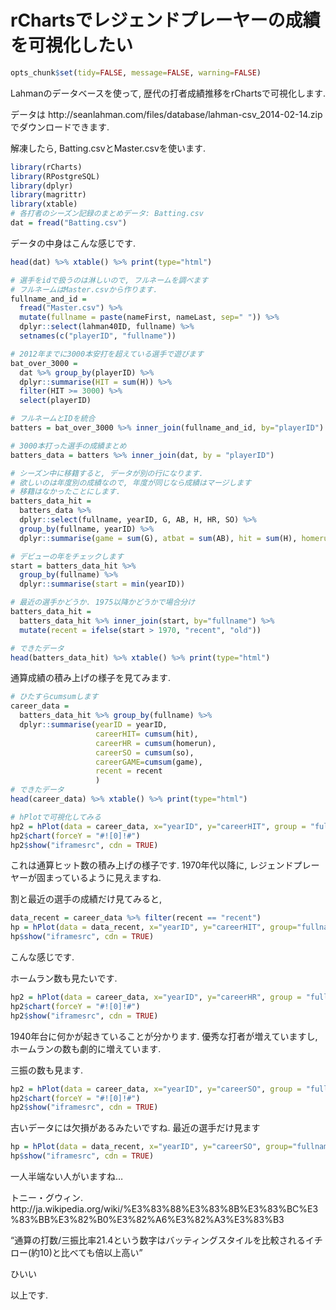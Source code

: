 rChartsでレジェンドプレーヤーの成績を可視化したい
========================================================

```r
opts_chunk$set(tidy=FALSE, message=FALSE, warning=FALSE)
```
Lahmanのデータベースを使って, 歴代の打者成績推移をrChartsで可視化します.

データは
http://seanlahman.com/files/database/lahman-csv_2014-02-14.zip
でダウンロードできます. 

解凍したら, Batting.csvとMaster.csvを使います.
```r
library(rCharts)
library(RPostgreSQL)
library(dplyr)
library(magrittr)
library(xtable)
# 各打者のシーズン記録のまとめデータ: Batting.csv
dat = fread("Batting.csv")

```

データの中身はこんな感じです.
```r
head(dat) %>% xtable() %>% print(type="html")

# 選手をidで扱うのは淋しいので, フルネームを調べます
# フルネームはMaster.csvから作ります.
fullname_and_id = 
  fread("Master.csv") %>% 
  mutate(fullname = paste(nameFirst, nameLast, sep=" ")) %>% 
  dplyr::select(lahman40ID, fullname) %>% 
  setnames(c("playerID", "fullname"))

# 2012年までに3000本安打を超えている選手で遊びます
bat_over_3000 = 
  dat %>% group_by(playerID) %>% 
  dplyr::summarise(HIT = sum(H)) %>% 
  filter(HIT >= 3000) %>% 
  select(playerID)

# フルネームとIDを統合
batters = bat_over_3000 %>% inner_join(fullname_and_id, by="playerID")

# 3000本打った選手の成績まとめ
batters_data = batters %>% inner_join(dat, by = "playerID")

# シーズン中に移籍すると, データが別の行になります. 
# 欲しいのは年度別の成績なので, 年度が同じなら成績はマージします
# 移籍はなかったことにします.
batters_data_hit = 
  batters_data %>%
  dplyr::select(fullname, yearID, G, AB, H, HR, SO) %>% 
  group_by(fullname, yearID) %>%
  dplyr::summarise(game = sum(G), atbat = sum(AB), hit = sum(H), homerun = sum(HR), so = sum(SO))

# デビューの年をチェックします
start = batters_data_hit %>% 
  group_by(fullname) %>% 
  dplyr::summarise(start = min(yearID)) 

# 最近の選手かどうか. 1975以降かどうかで場合分け
batters_data_hit = 
  batters_data_hit %>% inner_join(start, by="fullname") %>% 
  mutate(recent = ifelse(start > 1970, "recent", "old")) 

# できたデータ
head(batters_data_hit) %>% xtable() %>% print(type="html")
```

通算成績の積み上げの様子を見てみます.
```r
# ひたすらcumsumします
career_data =
  batters_data_hit %>% group_by(fullname) %>%
  dplyr::summarise(yearID = yearID, 
                   careerHIT= cumsum(hit),
                   careerHR = cumsum(homerun), 
                   careerSO = cumsum(so), 
                   careerGAME=cumsum(game), 
                   recent = recent
                   )
# できたデータ
head(career_data) %>% xtable() %>% print(type="html")

# hPlotで可視化してみる
hp2 = hPlot(data = career_data, x="yearID", y="careerHIT", group = "fullname", type="line")                  
hp2$chart(forceY = "#![0]!#")
hp2$show("iframesrc", cdn = TRUE)
```
これは通算ヒット数の積み上げの様子です.
1970年代以降に, レジェンドプレーヤーが固まっているように見えますね.

割と最近の選手の成績だけ見てみると, 
```r
data_recent = career_data %>% filter(recent == "recent") 
hp = hPlot(data = data_recent, x="yearID", y="careerHIT", group="fullname", type="line") 
hp$show("iframesrc", cdn = TRUE)
```
こんな感じです. 

ホームラン数も見たいです.
```r
hp2 = hPlot(data = career_data, x="yearID", y="careerHR", group = "fullname", type="line")                  
hp2$chart(forceY = "#![0]!#")
hp2$show("iframesrc", cdn = TRUE)
```
1940年台に何かが起きていることが分かります. 
優秀な打者が増えていますし, ホームランの数も劇的に増えています.


三振の数も見ます.
```r
hp2 = hPlot(data = career_data, x="yearID", y="careerSO", group = "fullname", type="line")                  
hp2$chart(forceY = "#![0]!#")
hp2$show("iframesrc", cdn = TRUE)
```
古いデータには欠損があるみたいですね. 
最近の選手だけ見ます
```r
hp = hPlot(data = data_recent, x="yearID", y="careerSO", group="fullname", type="line") 
hp$show("iframesrc", cdn = TRUE)
```
一人半端ない人がいますね...

トニー・グウィン.
http://ja.wikipedia.org/wiki/%E3%83%88%E3%83%8B%E3%83%BC%E3%83%BB%E3%82%B0%E3%82%A6%E3%82%A3%E3%83%B3

"通算の打数/三振比率21.4という数字はバッティングスタイルを比較されるイチロー(約10)と比べても倍以上高い"

ひいい

以上です.